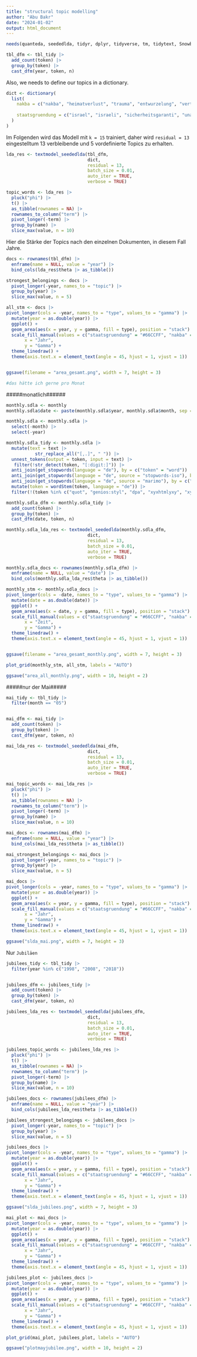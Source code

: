 ```yaml
---
title: "structural topic modelling"
author: "Abu Bakr"
date: "2024-01-02"
output: html_document
---
```


```r
needs(quanteda, seededlda, tidyr, dplyr, tidyverse, tm, tidytext, SnowballC, cowplot)
```

```r
tbl_dfm <- tbl_tidy |> 
  add_count(token) |> 
  group_by(token) |> 
  cast_dfm(year, token, n)
```

Also, we needs to define our topics in a dictionary.

```r
dict <- dictionary(
  list(
    nakba = c("nakba", "heimatverlust", "trauma", "entwurzelung", "vertreib", "flucht", "palastina", "palastinens"),
    
    staatsgruendung = c("israel", "israeli", "sicherheitsgaranti", "unabhangigkeitskrieg", "unabhangigkeitserklar", "unabhangigkeitsdeklaration", "lebensversich", "staatsgrund", "ben", "gurion", "israelis")
  )
)

```

Im Folgenden wird das Modell mit `k = 15` trainiert, daher wird `residual = 13` eingestelltum 13 verbleibende und 5 vordefinierte Topics zu erhalten.

```r
lda_res <- textmodel_seededlda(tbl_dfm, 
                               dict, 
                               residual = 13, 
                               batch_size = 0.01, 
                               auto_iter = TRUE,
                               verbose = TRUE)
```


```r
topic_words <- lda_res |> 
  pluck("phi") |> 
  t() |> 
  as_tibble(rownames = NA) |> 
  rownames_to_column("term") |> 
  pivot_longer(-term) |> 
  group_by(name) |> 
  slice_max(value, n = 10) 
```

Hier die Stärke der Topics nach den einzelnen Dokumenten, in diesem Fall Jahre.
```r
docs <- rownames(tbl_dfm) |> 
  enframe(name = NULL, value = "year") |> 
  bind_cols(lda_res$theta |> as_tibble()) 

strongest_belongings <- docs |> 
  pivot_longer(-year, names_to = "topic") |> 
  group_by(year) |> 
  slice_max(value, n = 5)

```


```r
all_stm <- docs |> 
pivot_longer(cols = -year, names_to = "type", values_to = "gamma") |> 
  mutate(year = as.double(year)) |> 
  ggplot() +
  geom_area(aes(x = year, y = gamma, fill = type), position = "stack") + 
  scale_fill_manual(values = c("staatsgruendung" = "#66CCFF", "nakba" = "#006600")) +  labs(title = "Seeded Topic Model über den gesamten Korpus 1998 - 2022",
       x = "Jahr",
       y = "Gamma") +
  theme_linedraw() +
  theme(axis.text.x = element_text(angle = 45, hjust = 1, vjust = 1))


ggsave(filename = "area_gesamt.png", width = 7, height = 3)

#das hätte ich gerne pro Monat
```


#####monatlich######

```r
monthly.sdla <- monthly
monthly.sdla$date <- paste(monthly.sdla$year, monthly.sdla$month, sep = "")

monthly.sdla <- monthly.sdla |> 
  select(-month) |> 
  select(-year)

monthly.sdla_tidy <- monthly.sdla |> 
  mutate(text = text |> 
           str_replace_all("[,.]", " ")) |> 
  unnest_tokens(output = token, input = text) |> 
   filter(!str_detect(token, "[:digit:]")) |> 
  anti_join(get_stopwords(language = "de"), by = c("token" = "word")) |> 
  anti_join(get_stopwords(language = "de", source = "stopwords-iso"), by = c("token" = "word")) |> 
  anti_join(get_stopwords(language = "de", source = "marimo"), by = c("token" = "word")) |> 
  mutate(token = wordStem(token, language = "de")) |> 
  filter(!(token %in% c("quot", "genios:styl", "dpa", "xyxhtmlyxy", "xyxhtmeyxy")))

monthly.sdla_dfm <- monthly.sdla_tidy |> 
  add_count(token) |> 
  group_by(token) |> 
  cast_dfm(date, token, n)

monthly.sdla_lda_res <- textmodel_seededlda(monthly.sdla_dfm, 
                               dict, 
                               residual = 13, 
                               batch_size = 0.01, 
                               auto_iter = TRUE,
                               verbose = TRUE)

monthly.sdla_docs <- rownames(monthly.sdla_dfm) |> 
  enframe(name = NULL, value = "date") |> 
  bind_cols(monthly.sdla_lda_res$theta |> as_tibble()) 

monthly_stm <- monthly.sdla_docs |> 
pivot_longer(cols = -date, names_to = "type", values_to = "gamma") |> 
  mutate(date = as.double(date)) |> 
  ggplot() +
  geom_area(aes(x = date, y = gamma, fill = type), position = "stack") + 
  scale_fill_manual(values = c("staatsgruendung" = "#66CCFF", "nakba" = "#006600")) +  labs(title = "Seeded Topic Model über den gesamten Korpus (monatlich) 1998 - 2022",
       x = "Zeit",
       y = "Gamma") +
  theme_linedraw() +
  theme(axis.text.x = element_text(angle = 45, hjust = 1, vjust = 1))


ggsave(filename = "area_gesamt_monthly.png", width = 7, height = 3)
```

```r
plot_grid(monthly_stm, all_stm, labels = "AUTO")

ggsave("area_all_monthly.png", width = 10, height = 2)
```


#####nur der Mai#####
```r

mai_tidy <- tbl_tidy |> 
  filter(month == "05")


mai_dfm <- mai_tidy |> 
  add_count(token) |> 
  group_by(token) |> 
  cast_dfm(year, token, n)

mai_lda_res <- textmodel_seededlda(mai_dfm, 
                               dict, 
                               residual = 13, 
                               batch_size = 0.01, 
                               auto_iter = TRUE,
                               verbose = TRUE)

mai_topic_words <- mai_lda_res |> 
  pluck("phi") |> 
  t() |> 
  as_tibble(rownames = NA) |> 
  rownames_to_column("term") |> 
  pivot_longer(-term) |> 
  group_by(name) |> 
  slice_max(value, n = 10) 

mai_docs <- rownames(mai_dfm) |> 
  enframe(name = NULL, value = "year") |> 
  bind_cols(mai_lda_res$theta |> as_tibble()) 

mai_strongest_belongings <- mai_docs |> 
  pivot_longer(-year, names_to = "topic") |> 
  group_by(year) |> 
  slice_max(value, n = 5)

mai_docs |> 
pivot_longer(cols = -year, names_to = "type", values_to = "gamma") |> 
  mutate(year = as.double(year)) |> 
  ggplot() +
  geom_area(aes(x = year, y = gamma, fill = type), position = "stack") + 
  scale_fill_manual(values = c("staatsgruendung" = "#66CCFF", "nakba" = "#006600")) +  labs(title = "Seeded Topic Model für den Mai 1998 - 2022",
       x = "Jahr",
       y = "Gamma") +
  theme_linedraw() +
  theme(axis.text.x = element_text(angle = 45, hjust = 1, vjust = 1))

ggsave("slda_mai.png", width = 7, height = 3)
```

Nur `Jubiläen`
```r

jubilees_tidy <- tbl_tidy |> 
  filter(year %in% c("1998", "2008", "2018"))


jubilees_dfm <- jubilees_tidy |> 
  add_count(token) |> 
  group_by(token) |> 
  cast_dfm(year, token, n)

jubilees_lda_res <- textmodel_seededlda(jubilees_dfm, 
                               dict, 
                               residual = 13, 
                               batch_size = 0.01, 
                               auto_iter = TRUE,
                               verbose = TRUE)

jubilees_topic_words <- jubilees_lda_res |> 
  pluck("phi") |> 
  t() |> 
  as_tibble(rownames = NA) |> 
  rownames_to_column("term") |> 
  pivot_longer(-term) |> 
  group_by(name) |> 
  slice_max(value, n = 10) 

jubilees_docs <- rownames(jubilees_dfm) |> 
  enframe(name = NULL, value = "year") |> 
  bind_cols(jubilees_lda_res$theta |> as_tibble()) 

jubilees_strongest_belongings <- jubilees_docs |> 
  pivot_longer(-year, names_to = "topic") |> 
  group_by(year) |> 
  slice_max(value, n = 5)

jubilees_docs |> 
pivot_longer(cols = -year, names_to = "type", values_to = "gamma") |> 
  mutate(year = as.double(year)) |> 
  ggplot() +
  geom_area(aes(x = year, y = gamma, fill = type), position = "stack") + 
  scale_fill_manual(values = c("staatsgruendung" = "#66CCFF", "nakba" = "#006600")) +  labs(title = "Seeded Topic Model in den Jubiläumsjahren 1998, 2008 und 2018",
       x = "Jahr",
       y = "Gamma") +
  theme_linedraw() +
  theme(axis.text.x = element_text(angle = 45, hjust = 1, vjust = 1))

ggsave("slda_jubilees.png", width = 7, height = 3)
```




```r
mai_plot <- mai_docs |> 
pivot_longer(cols = -year, names_to = "type", values_to = "gamma") |> 
  mutate(year = as.double(year)) |> 
  ggplot() +
  geom_area(aes(x = year, y = gamma, fill = type), position = "stack") + 
  scale_fill_manual(values = c("staatsgruendung" = "#66CCFF", "nakba" = "#006600")) +  labs(title = "Seeded Topic Model für den Mai 1998 - 2022",
       x = "Jahr",
       y = "Gamma") +
  theme_linedraw() +
  theme(axis.text.x = element_text(angle = 45, hjust = 1, vjust = 1))

jubilees_plot <- jubilees_docs |> 
pivot_longer(cols = -year, names_to = "type", values_to = "gamma") |> 
  mutate(year = as.double(year)) |> 
  ggplot() +
  geom_area(aes(x = year, y = gamma, fill = type), position = "stack") + 
  scale_fill_manual(values = c("staatsgruendung" = "#66CCFF", "nakba" = "#006600")) +  labs(title = "Seeded Topic Model in den Jubiläumsjahren 1998, 2008 und 2018",
       x = "Jahr",
       y = "Gamma") +
  theme_linedraw() +
  theme(axis.text.x = element_text(angle = 45, hjust = 1, vjust = 1))

plot_grid(mai_plot, jubilees_plot, labels = "AUTO")

ggsave("plotmayjubilee.png", width = 10, height = 2)
```



